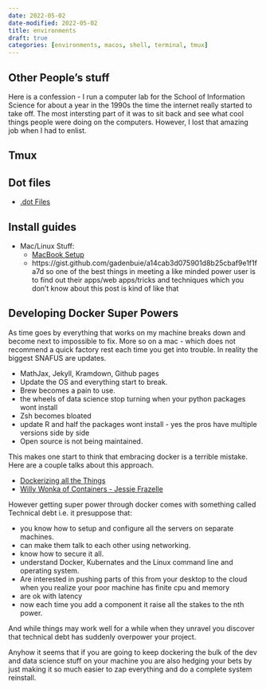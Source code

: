 ```yaml
---
date: 2022-05-02
date-modified: 2022-05-02
title: environments
draft: true
categories: [environments, macos, shell, terminal, tmux]
---
```


## Other People's stuff

Here is a confession - I run a computer lab for the School of Information Science for about a year in the 1990s the time the internet really started to take off. The most intersting part of it was to sit back and see what cool things people were doing on the computers. However, I lost that amazing job when I had to enlist.

## Tmux

## Dot files
    
- [.dot Files](https://dotfiles.github.io/)

## Install guides

- Mac/Linux Stuff:
    - [MacBook Setup](https://www.garrickadenbuie.com/blog/setting-up-a-new-macbook-pro/)
    - https://gist.github.com/gadenbuie/a14cab3d075901d8b25cbaf9e1f1fa7d
      so one of the best things in meeting a like minded power user is to find out their apps/web apps/tricks and techniques which you don't know about
      this post is kind of like that

## Developing Docker Super Powers 

As time goes by everything that works on my machine breaks down and become next to impossible to fix. More so on a mac - which does not recommend a quick factory rest each time you get into trouble. In reality the biggest SNAFUS are updates.

- MathJax, Jekyll, Kramdown, Github pages 
- Update the OS and everything start to break.
- Brew becomes a pain to use.
- the wheels of data science stop turning when your python packages wont install
- Zsh becomes bloated
- update R and half the packages wont install - yes the pros have multiple versions side by side 
- Open source is not being maintained.

This makes one start to think that embracing docker is a terrible mistake. Here are a couple talks about this approach.

- [Dockerizing all the Things](https://www.youtube.com/watch?v=PeE8hcQtFq4)
- [Willy Wonka of Containers - Jessie Frazelle](https://www.youtube.com/watch?v=GsLZz8cZCzc&ab_channel=ContainerCamp)

However getting super power through docker comes with something called Technical debt i.e. it presuppose that:

- you know how to setup and configure all the servers on separate machines.
- can make them talk to each other using networking.
- know how to secure it all.
- understand Docker, Kubernates and the Linux command line and operating system.
- Are interested in pushing parts of this from your desktop to the cloud when you realize your poor machine has finite cpu and memory
- are ok with latency
- now each time you add a component it raise all the stakes to the nth power.

And while things may work well for a while when they unravel you discover that technical debt has suddenly overpower your project.
    
Anyhow it seems that if you are going to keep dockering the bulk of the dev and data science stuff on your machine you are also hedging your bets by just making it so much easier to zap everything  and do a complete system reinstall.
